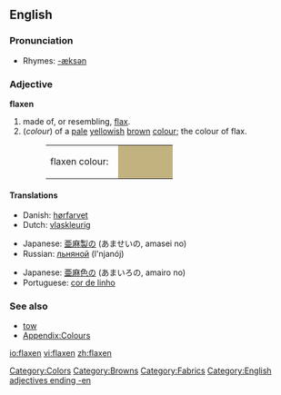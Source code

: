 ==English==

===Pronunciation===
*Rhymes: [[Rhymes:English:-æksən|-æksən]]

===Adjective===
'''flaxen'''

# made of, or resembling, [[flax]].
# (''colour'') of a [[pale]] [[yellow]]ish [[brown]] [[colour]]; the colour of flax.
#:<table><tr><td>flaxen colour: &nbsp;</td><td bgcolor="#C2B280" width="80">&nbsp; </td></tr></table>

====Translations====
{{trans-top|material}}
*Danish: [[hørfarvet]]
*Dutch: [[vlaskleurig]]
{{trans-mid}}
*Japanese: [[亜麻]][[製]]の (あませいの, amasei no)
*Russian: [[льняной]] (l'njanój)
{{trans-bottom}}

{{trans-top|colour}}
*Japanese: [[亜麻]][[色]]の (あまいろの, amairo no)
*Portuguese: [[cor de linho]] {{f}}
{{trans-mid}}
{{trans-bottom}}

===See also===
*[[tow]]
*[[Wiktionary_Appendix:Colours|Appendix:Colours]]

[[Category:Colors]]
[[Category:Browns]]
[[Category:Fabrics]]
[[Category:English adjectives ending -en]]

[[io:flaxen]]
[[vi:flaxen]]
[[zh:flaxen]]